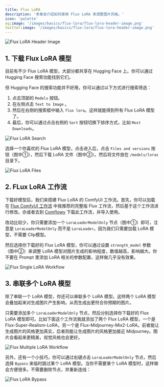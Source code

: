 ```yaml
---
title: Flux LoRA
description: '本章会介绍如何使用 Flux LoRA 来调整图片风格。'
icon: 'palette'
og:image: '/images/basics/flux-lora/flux-lora-header-image.png'
twitter:image: '/images/basics/flux-lora/flux-lora-header-image.png'
---
```


<Frame caption="本图由 AI 生成">
  <img
    className="rounded-xl"
    src="/images/basics/flux-lora/flux-lora-header-image.png"
    alt="Flux LoRA Header Image"
  />
</Frame>

## 1. 下载 Flux LoRA 模型

目前有不少 Flux LoRA 模型，大部分都共享在 Hugging Face 上。你可以通过 Hugging Face 搜索功能找到它们。

但 Hugging Face 的搜索功能并不好用，你可以通过以下方式进行搜索筛选：

1. 点击顶部的 `Models` 按钮。
2. 在左侧点击  `Text to Image` 。
3. 然后在右侧的搜索框中输入 `flux lora`。这样就能得到所有 Flux LoRA 模型了。
4. 最后，你可以通过点击右侧的 `Sort` 按钮切换下排序方式，比如 `Most Downloads`。

<Frame>
  <img
    className="rounded-xl"
    src="/images/basics/flux-lora/flux-lora-search.jpeg"
    alt="Flux LoRA Search"
  />
</Frame>

选择一个你喜欢的 Flux LoRA 模型，点击进入后，点击 `Files and versions` 按钮（图中①），然后下载 LoRA 文件（图中②）。然后将文件放在 `/models/loras` 目录下。

<Frame>
  <img
    className="rounded-xl"
    src="/images/basics/flux-lora/flux-lora-files.png"
    alt="Flux LoRA Files"
  />
</Frame>

## 2. FLux LoRA 工作流

下载好模型后，我们来搭建 Flux LoRA 的 ComfyUI 工作流。首先，你可以加载在 [Flux ComfyUI 工作流](../basics/flux-comfyui-workflow) 中我推荐的完整版 Flux 工作流，然后基于这个工作流进行修改。亦或者去到 [Comflowy](https://app.comflowy.com/app/s-flux-dev-gguf-workflow-db9bd4) 下载此工作流，并导入使用。

改动比较少，你只需要添加一个 `LoraLoaderModelOnly` 节点（图中①）即可，注意是 `LoraLoaderModelOnly` 而不是 `LoraLoader`。因为我们只需要加载 LoRA 模型，不需要 Clip模型。

然后选择你下载好的 Flux LoRA 模型，你可以通过设置 `strength_model` 参数（图中②）来调整 LoRA 模型对图片生成的影响程度，数值越高，影响越大。你不要在 Prompt 里添加 LoRA 相关的参数配置，这样做几乎没有效果。

<Frame>
  <img
    className="rounded-xl"
    src="/images/basics/flux-lora/flux-single-lora-workflow.jpeg"
    alt="Flux Single LoRA Workflow"
  />
</Frame>


## 3. 串联多个 LoRA 模型

除了串联一个 LoRA 模型，你还可以串联多个 LoRA 模型。这样两个 LoRA 模型会叠加起来对生成图片产生影响，从而生成出更符合你预期的图片。

只需要添加多个 `LoraLoaderModelOnly` 节点，然后分别选择你下载好的 Flux LoRA 模型即可。比如下面这个工作流我就添加了两个 Flux LoRA 模型，一个是 Flux-Super-Realism-LoRA，另一个是 Flux-Midjourney-Mix2-LoRA。前者能让生成图片的风格更加真实，后者则能让生成图片的风格更加接近 Midjourney。图片会看起来更精美，视觉风格也会更好。

<Frame>
  <img
    className="rounded-xl"
    src="/images/basics/flux-lora/flux-multiple-lora-workflow.jpeg"
    alt="Flux Multiple LoRA Workflow"
  />
</Frame>

另外，还有一个小技巧，你可以通过右键点击 `LoraLoaderModelOnly` 节点，然后选择 `Bypass` 来临时跳过某个 LoRA 模型。当你不需要某个 LoRA 模型时，这样做会方便很多。不需要删除节点，并重新连线：

<Frame>
  <img
    className="rounded-xl"
    src="/images/basics/flux-lora/flux-lora-bypass.png"
    alt="Flux LoRA Bypass"
  />
</Frame>